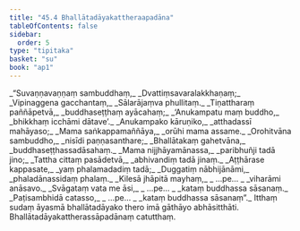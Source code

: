 ```yaml
---
title: "45.4 Bhallātadāyakattheraapadāna"
tableOfContents: false
sidebar:
  order: 5
type: "tipitaka"
basket: "su"
book: "ap1"
---
```



<DynamicBreadcrumb />

<Division number="22" book="ap1">

<Paragraph number="5802" type="verses" book="ap1">
_“Suvaṇṇavaṇṇaṃ sambuddhaṃ,_  
_Dvattiṃsavaralakkhaṇaṃ;_  
_Vipinaggena gacchantaṃ,_  
_Sālarājaṃva phullitaṃ._  

</Paragraph>

</Division>
<Division number="23" book="ap1">

<Paragraph number="5803" type="verses" book="ap1">
_Tiṇattharaṃ paññāpetvā,_  
_buddhaseṭṭhaṃ ayācahaṃ;_  
_‘Anukampatu maṃ buddho,_  
_bhikkhaṃ icchāmi dātave’._  

</Paragraph>

</Division>
<Division number="24" book="ap1">

<Paragraph number="5804" type="verses" book="ap1">
_Anukampako kāruṇiko,_  
_atthadassī mahāyaso;_  
_Mama saṅkappamaññāya,_  
_orūhi mama assame._  

</Paragraph>

</Division>
<Division number="25" book="ap1">

<Paragraph number="5805" type="verses" book="ap1">
_Orohitvāna sambuddho,_  
_nisīdi paṇṇasanthare;_  
_Bhallātakaṃ gahetvāna,_  
_buddhaseṭṭhassadāsahaṃ._  

</Paragraph>

</Division>
<Division number="26" book="ap1">

<Paragraph number="5806" type="verses" book="ap1">
_Mama nijjhāyamānassa,_  
_paribhuñji tadā jino;_  
_Tattha cittaṃ pasādetvā,_  
_abhivandiṃ tadā jinaṃ._  

</Paragraph>

</Division>
<Division number="27" book="ap1">

<Paragraph number="5807" type="verses" book="ap1">
_Aṭṭhārase kappasate,_  
_yaṃ phalamadadiṃ tadā;_  
_Duggatiṃ nābhijānāmi,_  
_phaladānassidaṃ phalaṃ._  

</Paragraph>

</Division>
<Division number="28" book="ap1">

<Paragraph number="5808" type="verses" book="ap1">
_Kilesā jhāpitā mayhaṃ,_  
_ …pe… _  
_viharāmi anāsavo._  

</Paragraph>

</Division>
<Division number="29" book="ap1">

<Paragraph number="5809" type="verses" book="ap1">
_Svāgataṃ vata me āsi,_  
_ …pe… _  
_kataṃ buddhassa sāsanaṃ._  

</Paragraph>

</Division>
<Division number="30" book="ap1">

<Paragraph number="5810" type="verses" book="ap1">
_Paṭisambhidā catasso,_  
_ …pe… _  
_kataṃ buddhassa sāsanaṃ”._  

</Paragraph>

<Paragraph number="5811" book="ap1">
Itthaṃ sudaṃ āyasmā bhallātadāyako thero imā gāthāyo abhāsitthāti.

</Paragraph>
</Division>

<Paragraph number="5812" type="center" book="ap1">
Bhallātadāyakattherassāpadānaṃ catutthaṃ.
</Paragraph>